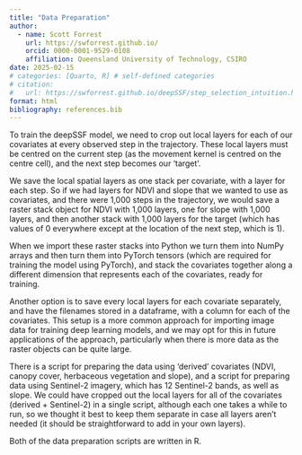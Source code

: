 ```yaml
---
title: "Data Preparation"
author:
  - name: Scott Forrest
    url: https://swforrest.github.io/
    orcid: 0000-0001-9529-0108
    affiliation: Queensland University of Technology, CSIRO
date: 2025-02-15
# categories: [Quarto, R] # self-defined categories
# citation: 
#   url: https://swforrest.github.io/deepSSF/step_selection_intuition.html
format: html
bibliography: references.bib
---
```


To train the deepSSF model, we need to crop out local layers for each of our covariates at every observed step in the trajectory. These local layers must be centred on the current step (as the movement kernel is centred on the centre cell), and the next step becomes our 'target'.

We save the local spatial layers as one stack per covariate, with a layer for each step. So if we had layers for NDVI and slope that we wanted to use as covariates, and there were 1,000 steps in the trajectory, we would save a raster stack object for NDVI with 1,000 layers, one for slope with 1,000 layers, and then another stack with 1,000 layers for the target (which has values of 0 everywhere except at the location of the next step, which is 1).

When we import these raster stacks into Python we turn them into NumPy arrays and then turn them into PyTorch tensors (which are required for training the model using PyTorch), and stack the covariates together along a different dimension that represents each of the covariates, ready for training.

Another option is to save every local layers for each covariate separately, and have the filenames stored in a dataframe, with a column for each of the covariates. This setup is a more common approach for importing image data for training deep learning models, and we may opt for this in future applications of the approach, particularly when there is more data as the raster objects can be quite large.

There is a script for preparing the data using 'derived' covariates (NDVI, canopy cover, herbaceous vegetation and slope), and a script for preparing data using Sentinel-2 imagery, which has 12 Sentinel-2 bands, as well as slope. We could have cropped out the local layers for all of the covariates (derived + Sentinel-2) in a single script, although each one takes a while to run, so we thought it best to keep them separate in case all layers aren't needed (it should be straightforward to add in your own layers).

Both of the data preparation scripts are written in R.